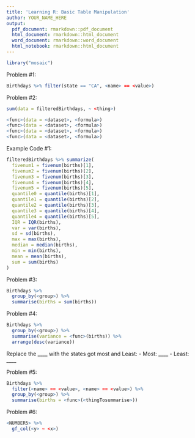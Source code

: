 ---
title: 'Learning R: Basic Table Manipulation'
author: YOUR_NAME_HERE
output:
  pdf_document: rmarkdown::pdf_document
  html_document: rmarkdown::html_document
  word_document: rmarkdown::word_document
  html_notebook: rmarkdown::html_document
---

```{r setup, echo=FALSE, message=FALSE, warning=FALSE}
library("mosaic")
```


Problem #1:
```{r}
Birthdays %>% filter(state == "CA", <name> == <value>)
```

Problem #2:
```{r}
sum(data = filteredBirthdays, ~ <thing>)

<func>(data = <dataset>, <formula>)
<func>(data = <dataset>, <formula>)
<func>(data = <dataset>, <formula>)
<func>(data = <dataset>, <formula>)
```

Example Code #1:
```{r}
filteredBirthdays %>% summarize(
  fivenum1 = fivenum(births)[1],
  fivenum2 = fivenum(births)[2],
  fivenum3 = fivenum(births)[3],
  fivenum4 = fivenum(births)[4],
  fivenum5 = fivenum(births)[5],
  quantile0 = quantile(births)[1],
  quantile1 = quantile(births)[2],
  quantile2 = quantile(births)[3],
  quantile3 = quantile(births)[4],
  quantile4 = quantile(births)[5],
  IQR = IQR(births),
  var = var(births),
  sd = sd(births),
  max = max(births),
  median = median(births),
  min = min(births),
  mean = mean(births),
  sum = sum(births)
)
```

Problem #3:
```{r}
Birthdays %>%
  group_by(<group>) %>%
  summarise(births = sum(births)) 
```

Problem #4:
```{r results = "hide"}
Birthdays %>%
  group_by(<group>) %>%
  summarise(variance = <func>(births)) %>%
  arrange(desc(variance))
```
Replace the ____ with the states got most and Least:
- Most: ____
- Least: ____

Problem #5:
```{r}
Birthdays %>%
  filter(<name> == <value>, <name> == <value>) %>%
  group_by(<group>) %>%
  summarise(births = <func>(<thingTosummarise>))
```

Problem #6:
```{r results = "hide"}
<NUMBER5> %>%
  gf_col(<y> ~ <x>)
```

